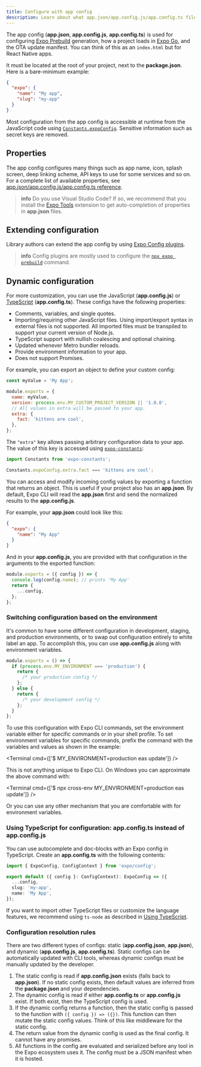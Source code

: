 ```yaml
---
title: Configure with app config
description: Learn about what app.json/app.config.js/app.config.ts files are and how you can customize and use them dynamically.
---
```



<PossibleRedirectNotification newUrl="/versions/latest/config/app/" />

The app config (**app.json**, **app.config.js**, **app.config.ts**) is used for configuring [Expo Prebuild](/workflow/prebuild) generation, how a project loads in [Expo Go](/get-started/expo-go/), and the OTA update manifest. You can think of this as an `index.html` but for React Native apps.

It must be located at the root of your project, next to the **package.json**. Here is a bare-minimum example:

```json app.json
{
  "expo": {
    "name": "My app",
    "slug": "my-app"
  }
}
```

Most configuration from the app config is accessible at runtime from the JavaScript code using [`Constants.expoConfig`](/versions/latest/sdk/constants/#nativeconstants--properties). Sensitive information such as secret keys are removed.

## Properties

The app config configures many things such as app name, icon, splash screen, deep linking scheme, API keys to use for some services and so on. For a complete list of available properties, see [app.json/app.config.js/app.config.ts reference](/versions/latest/config/app/).

> **info** Do you use Visual Studio Code? If so, we recommend that you install the [Expo Tools](https://marketplace.visualstudio.com/items?itemName=expo.vscode-expo-tools) extension to get auto-completion of properties in **app.json** files.

## Extending configuration

Library authors can extend the app config by using [Expo Config plugins](/config-plugins/introduction/).

> **info** Config plugins are mostly used to configure the [`npx expo prebuild`](/workflow/prebuild) command.

## Dynamic configuration

For more customization, you can use the JavaScript (**app.config.js**) or [TypeScript](#using-typescript-for-configuration-appconfigts-instead-of) (**app.config.ts**). These configs have the following properties:

- Comments, variables, and single quotes.
- Importing/requiring other JavaScript files. Using import/export syntax in external files is not supported. All imported files must be transpiled to support your current version of Node.js.
- TypeScript support with nullish coalescing and optional chaining.
- Updated whenever Metro bundler reloads.
- Provide environment information to your app.
- Does not support Promises.

For example, you can export an object to define your custom config:

```js app.config.js
const myValue = 'My App';

module.exports = {
  name: myValue,
  version: process.env.MY_CUSTOM_PROJECT_VERSION || '1.0.0',
  // All values in extra will be passed to your app.
  extra: {
    fact: 'kittens are cool',
  },
};
```

The `"extra"` key allows passing arbitrary configuration data to your app. The value of this key is accessed using [`expo-constants`](/versions/latest/sdk/constants/):

```js App.js
import Constants from 'expo-constants';

Constants.expoConfig.extra.fact === 'kittens are cool';
```

You can access and modify incoming config values by exporting a function that returns an object. This is useful if your project also has an **app.json**. By default, Expo CLI will read the **app.json** first and send the normalized results to the **app.config.js**.

For example, your **app.json** could look like this:

```json app.json
{
  "expo": {
    "name": "My App"
  }
}
```

And in your **app.config.js**, you are provided with that configuration in the arguments to the exported function:

```js app.config.js
module.exports = ({ config }) => {
  console.log(config.name); // prints 'My App'
  return {
    ...config,
  };
};
```

### Switching configuration based on the environment

It's common to have some different configuration in development, staging, and production environments, or to swap out configuration entirely to white label an app. To accomplish this, you can use **app.config.js** along with environment variables.

```js app.config.js
module.exports = () => {
  if (process.env.MY_ENVIRONMENT === 'production') {
    return {
      /* your production config */
    };
  } else {
    return {
      /* your development config */
    };
  }
};
```

To use this configuration with Expo CLI commands, set the environment variable either for specific commands or in your shell profile. To set environment variables for specific commands, prefix the command with the variables and values as shown in the example:

<Terminal cmd={['$ MY_ENVIRONMENT=production eas update']} />

This is not anything unique to Expo CLI. On Windows you can approximate the above command with:

<Terminal cmd={['$ npx cross-env MY_ENVIRONMENT=production eas update']} />

Or you can use any other mechanism that you are comfortable with for environment variables.

### Using TypeScript for configuration: app.config.ts instead of app.config.js

You can use autocomplete and doc-blocks with an Expo config in TypeScript. Create an **app.config.ts** with the following contents:

```ts app.config.ts
import { ExpoConfig, ConfigContext } from 'expo/config';

export default ({ config }: ConfigContext): ExpoConfig => ({
  ...config,
  slug: 'my-app',
  name: 'My App',
});
```

If you want to import other TypeScript files or customize the language features, we recommend using `ts-node` as described in [Using TypeScript](/guides/typescript#appconfigjs).

### Configuration resolution rules

There are two different types of configs: static (**app.config.json**, **app.json**), and dynamic (**app.config.js**, **app.config.ts**). Static configs can be automatically updated with CLI tools, whereas dynamic configs must be manually updated by the developer.

1. The static config is read if **app.config.json** exists (falls back to **app.json**). If no static config exists, then default values are inferred from the **package.json** and your dependencies.
2. The dynamic config is read if either **app.config.ts** or **app.config.js** exist. If both exist, then the TypeScript config is used.
3. If the dynamic config returns a function, then the static config is passed to the function with `({ config }) => ({})`. This function can then mutate the static config values. Think of this like middleware for the static config.
4. The return value from the dynamic config is used as the final config. It cannot have any promises.
5. All functions in the config are evaluated and serialized before any tool in the Expo ecosystem uses it. The config must be a JSON manifest when it is hosted.
